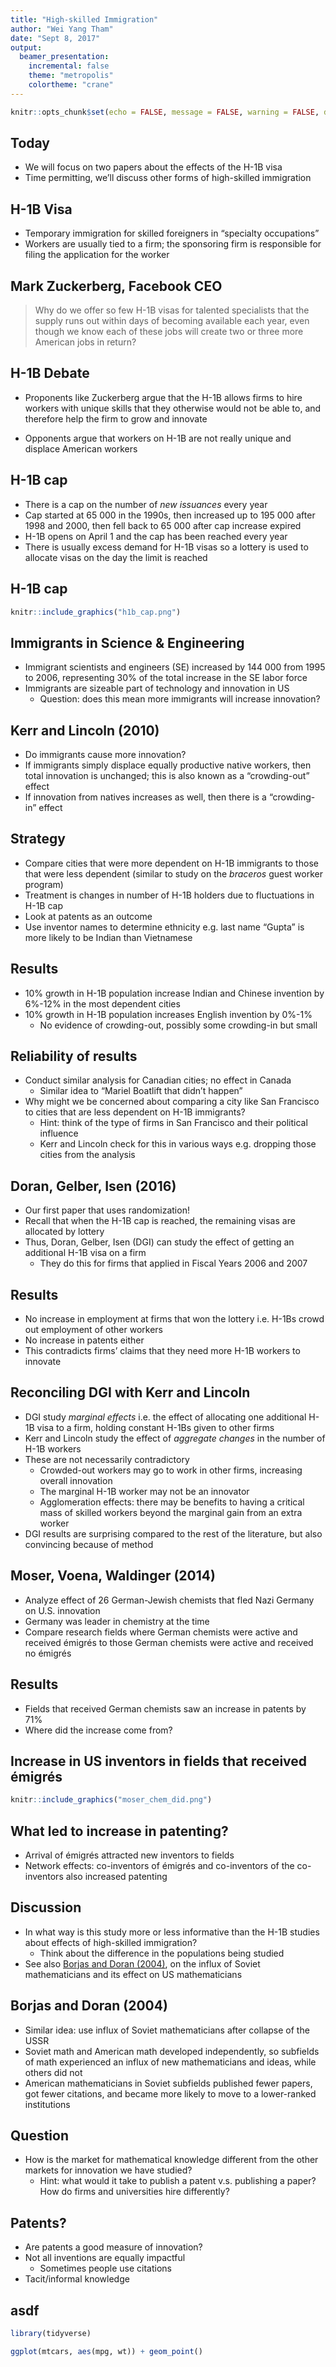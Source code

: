 ```yaml
---
title: "High-skilled Immigration"
author: "Wei Yang Tham"
date: "Sept 8, 2017"
output: 
  beamer_presentation:
    incremental: false
    theme: "metropolis"
    colortheme: "crane"
---
```


```r
knitr::opts_chunk$set(echo = FALSE, message = FALSE, warning = FALSE, dev = 'pdf')
```

## Today

- We will focus on two papers about the effects of the H-1B visa
- Time permitting, we'll discuss other forms of high-skilled immigration 

## H-1B Visa 

- Temporary immigration for skilled foreigners in "specialty occupations"
- Workers are usually tied to a firm; the sponsoring firm is responsible for filing the application for the worker

## Mark Zuckerberg, Facebook CEO

> Why do we offer so few H-1B visas for talented specialists that the supply runs out within days of becoming available each year, even though we know each of these jobs will create two or three more American jobs in return? 

## H-1B Debate

- Proponents like Zuckerberg argue that the H-1B allows firms to hire workers with unique skills that they otherwise would not be able to, and therefore help the firm to grow and innovate

- Opponents argue that workers on H-1B are not really unique and displace American workers

## H-1B cap

- There is a cap on the number of *new issuances* every year
- Cap started at 65 000 in the 1990s, then increased up to 195 000 after 1998 and 2000, then fell back to 65 000 after cap increase expired
- H-1B opens on April 1 and the cap has been reached every year
- There is usually excess demand for H-1B visas so a lottery is used to allocate visas on the day the limit is reached

## H-1B cap
```r
knitr::include_graphics("h1b_cap.png")
```

## Immigrants in Science & Engineering
- Immigrant scientists and engineers (SE) increased by 144 000 from 1995 to 2006, representing 30\% of the total increase in the SE labor force
- Immigrants are sizeable part of technology and innovation in US
    + Question: does this mean more immigrants will increase innovation?

## Kerr and Lincoln (2010)
- Do immigrants cause more innovation?
- If immigrants simply displace equally productive native workers, then total innovation is unchanged; this is also known as a "crowding-out" effect
- If innovation from natives increases as well, then there is a "crowding-in" effect

## Strategy
- Compare cities that were more dependent on H-1B immigrants to those that were less dependent (similar to study on the *braceros* guest worker program)
- Treatment is changes in number of H-1B holders due to fluctuations in H-1B cap
- Look at patents as an outcome
- Use inventor names to determine ethnicity e.g. last name "Gupta" is more likely to be Indian than Vietnamese

<!--
## Most dependent cities
```r
knitr::include_graphics("h1b_dependency.png")
```
-->

## Results

- 10\% growth in H-1B population increase Indian and Chinese invention by 6\%-12\% in the most dependent cities
- 10\% growth in H-1B population increases English invention by 0\%-1\%
  + No evidence of crowding-out, possibly some crowding-in but small
  
## Reliability of results
- Conduct similar analysis for Canadian cities; no effect in Canada
    + Similar idea to "Mariel Boatlift that didn't happen"
- Why might we be concerned about comparing a city like San Francisco to cities that are less dependent on H-1B immigrants?
    + Hint: think of the type of firms in San Francisco and their political influence
    + Kerr and Lincoln check for this in various ways e.g. dropping those cities from the analysis

## Doran, Gelber, Isen (2016)

- Our first paper that uses randomization!
- Recall that when the H-1B cap is reached, the remaining visas are allocated by lottery
- Thus, Doran, Gelber, Isen (DGI) can study the effect of getting an additional H-1B visa on a firm
    + They do this for firms that applied in Fiscal Years 2006 and 2007

## Results
- No increase in employment at firms that won the lottery i.e. H-1Bs crowd out employment of other workers
- No increase in patents either
- This contradicts firms' claims that they need more H-1B workers to innovate

## Reconciling DGI with Kerr and Lincoln
- DGI study *marginal effects* i.e. the effect of allocating one additional H-1B visa to a firm, holding constant H-1Bs given to other firms
- Kerr and Lincoln study the effect of *aggregate changes* in the number of H-1B workers
- These are not necessarily contradictory
    + Crowded-out workers may go to work in other firms, increasing overall innovation
    + The marginal H-1B worker may not be an innovator
    + Agglomeration effects: there may be benefits to having a critical mass of skilled workers beyond the marginal gain from an extra worker
- DGI results are surprising compared to the rest of the literature, but also convincing because of method

## Moser, Voena, Waldinger (2014)

- Analyze effect of 26 German-Jewish chemists that fled Nazi Germany on U.S. innovation
- Germany was leader in chemistry at the time
- Compare research fields where German chemists were active and received émigrés to those  German chemists were active and received no émigrés


## Results
- Fields that received German chemists saw an increase in patents by 71\%
- Where did the increase come from?

## Increase in US inventors in fields that received émigrés
```r
knitr::include_graphics("moser_chem_did.png")
```

## What led to increase in patenting?
- Arrival of émigrés attracted new inventors to fields
- Network effects: co-inventors of émigrés and co-inventors of the co-inventors also increased patenting 

## Discussion
- In what way is this study more or less informative than the H-1B studies about effects of high-skilled immigration?
    + Think about the difference in the populations being studied
- See also [Borjas and Doran (2004)](http://www.nber.org/papers/w17800.pdf), on the influx of Soviet mathematicians and its effect on US mathematicians

## Borjas and Doran (2004)
- Similar idea: use influx of Soviet mathematicians after collapse of the USSR
- Soviet math and American math developed independently, so subfields of math experienced an influx of new mathematicians and ideas, while others did not
- American mathematicians in Soviet subfields published fewer papers, got fewer citations, and became more likely to move to a lower-ranked institutions

## Question
- How is the market for mathematical knowledge different from the other markets for innovation we have studied? 
    + Hint: what would it take to publish a patent v.s. publishing a paper? How do firms and universities hire differently?

## Patents?
- Are patents a good measure of innovation?
- Not all inventions are equally impactful
    + Sometimes people use citations
- Tacit/informal knowledge

## asdf
```r
library(tidyverse)

ggplot(mtcars, aes(mpg, wt)) + geom_point()
```
